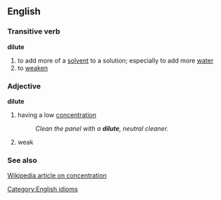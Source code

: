 ==English==

===Transitive verb===
'''dilute'''
#to add more of a [[solvent]] to a solution; especially to add more [[water]]
#to [[weaken]]
===Adjective===
'''dilute'''
#having a low [[concentration]]
#:''Clean the panel with a '''dilute''', neutral cleaner.''
#weak
===See also===
[[w:Concentration|Wikipedia article on concentration]]

[[Category:English idioms]]